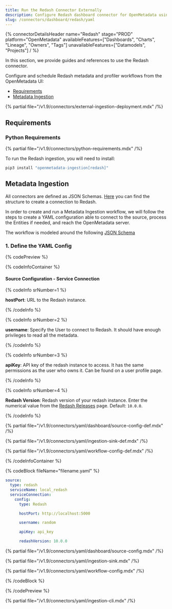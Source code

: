 ```yaml
---
title: Run the Redash Connector Externally
description: Configure Redash dashboard connector for OpenMetadata using YAML. Step-by-step setup guide with examples to integrate your Redash dashboards seamlessly.
slug: /connectors/dashboard/redash/yaml
---
```


{% connectorDetailsHeader
  name="Redash"
  stage="PROD"
  platform="OpenMetadata"
  availableFeatures=["Dashboards", "Charts", "Lineage", "Owners", "Tags"]
  unavailableFeatures=["Datamodels", "Projects"]
/ %}

In this section, we provide guides and references to use the Redash connector.

Configure and schedule Redash metadata and profiler workflows from the OpenMetadata UI:

- [Requirements](#requirements)
- [Metadata Ingestion](#metadata-ingestion)

{% partial file="/v1.9/connectors/external-ingestion-deployment.mdx" /%}

## Requirements

### Python Requirements

{% partial file="/v1.9/connectors/python-requirements.mdx" /%}

To run the Redash ingestion, you will need to install:

```bash
pip3 install "openmetadata-ingestion[redash]"
```

## Metadata Ingestion

All connectors are defined as JSON Schemas.
[Here](https://github.com/open-metadata/OpenMetadata/blob/main/openmetadata-spec/src/main/resources/json/schema/entity/services/connections/dashboard/redashConnection.json)
you can find the structure to create a connection to Redash.

In order to create and run a Metadata Ingestion workflow, we will follow
the steps to create a YAML configuration able to connect to the source,
process the Entities if needed, and reach the OpenMetadata server.

The workflow is modeled around the following
[JSON Schema](https://github.com/open-metadata/OpenMetadata/blob/main/openmetadata-spec/src/main/resources/json/schema/metadataIngestion/workflow.json)

### 1. Define the YAML Config

{% codePreview %}

{% codeInfoContainer %}

#### Source Configuration - Service Connection

{% codeInfo srNumber=1 %}

**hostPort**: URL to the Redash instance.

{% /codeInfo %}

{% codeInfo srNumber=2 %}

**username**: Specify the User to connect to Redash. It should have enough privileges to read all the metadata.

{% /codeInfo %}

{% codeInfo srNumber=3 %}

**apiKey**: API key of the redash instance to access. It has the same permissions as the user who owns it.
Can be found on a user profile page.

{% /codeInfo %}

{% codeInfo srNumber=4 %}

**Redash Version**: Redash version of your redash instance. Enter the numerical value from the [Redash Releases](https://github.com/getredash/redash/releases) page. Default: `10.0.0`.

{% /codeInfo %}

{% partial file="/v1.9/connectors/yaml/dashboard/source-config-def.mdx" /%}

{% partial file="/v1.9/connectors/yaml/ingestion-sink-def.mdx" /%}

{% partial file="/v1.9/connectors/yaml/workflow-config-def.mdx" /%}

{% /codeInfoContainer %}

{% codeBlock fileName="filename.yaml" %}

```yaml {% isCodeBlock=true %}
source:
  type: redash
  serviceName: local_redash
  serviceConnection:
    config:
      type: Redash
```
```yaml {% srNumber=1 %}
      hostPort: http://localhost:5000
```
```yaml {% srNumber=2 %}
      username: random
```
```yaml {% srNumber=3 %}
      apiKey: api_key
```
```yaml {% srNumber=4 %}
      redashVersion: 10.0.0
```

{% partial file="/v1.9/connectors/yaml/dashboard/source-config.mdx" /%}

{% partial file="/v1.9/connectors/yaml/ingestion-sink.mdx" /%}

{% partial file="/v1.9/connectors/yaml/workflow-config.mdx" /%}

{% /codeBlock %}

{% /codePreview %}

{% partial file="/v1.9/connectors/yaml/ingestion-cli.mdx" /%}
